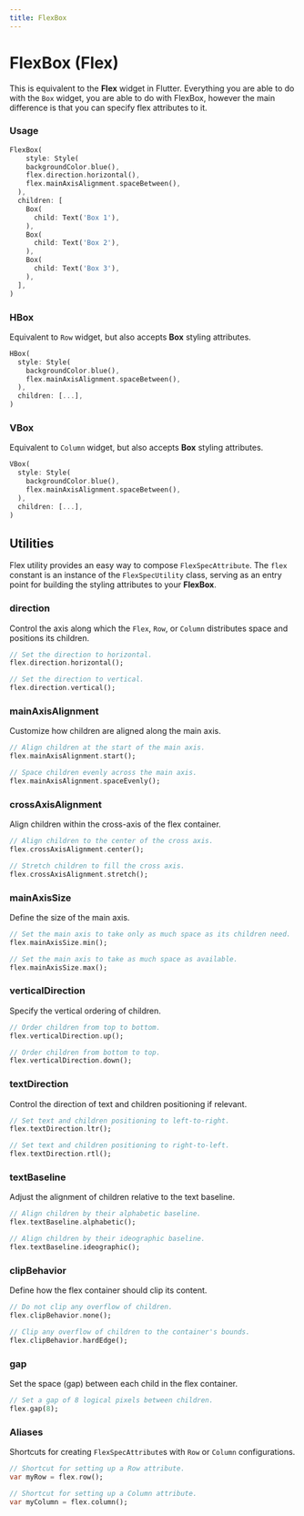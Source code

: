 ```yaml
---
title: FlexBox
---
```


# FlexBox (Flex)

This is equivalent to the **Flex** widget in Flutter. Everything you are able to do with the `Box` widget, you are able to do with FlexBox, however the main difference is that you can specify flex attributes to it.

### Usage

```dart
FlexBox(
    style: Style(
    backgroundColor.blue(),
    flex.direction.horizontal(),
    flex.mainAxisAlignment.spaceBetween(),
  ),
  children: [
    Box(
      child: Text('Box 1'),
    ),
    Box(
      child: Text('Box 2'),
    ),
    Box(
      child: Text('Box 3'),
    ),
  ],
)
```

### HBox

Equivalent to `Row` widget, but also accepts **Box** styling attributes.

```dart
HBox(
  style: Style(
    backgroundColor.blue(),
    flex.mainAxisAlignment.spaceBetween(),
  ),
  children: [...],
)
```

### VBox

Equivalent to `Column` widget, but also accepts **Box** styling attributes.

```dart
VBox(
  style: Style(
    backgroundColor.blue(),
    flex.mainAxisAlignment.spaceBetween(),
  ),
  children: [...],
)
```

## Utilities

Flex utility provides an easy way to compose `FlexSpecAttribute`. The `flex` constant is an instance of the `FlexSpecUtility` class, serving as an entry point for building the styling attributes to your **FlexBox**.

### **direction**

Control the axis along which the `Flex`, `Row`, or `Column` distributes space and positions its children.

```dart
// Set the direction to horizontal.
flex.direction.horizontal();

// Set the direction to vertical.
flex.direction.vertical();
```

### **mainAxisAlignment**

Customize how children are aligned along the main axis.

```dart
// Align children at the start of the main axis.
flex.mainAxisAlignment.start();

// Space children evenly across the main axis.
flex.mainAxisAlignment.spaceEvenly();
```

### **crossAxisAlignment**

Align children within the cross-axis of the flex container.

```dart
// Align children to the center of the cross axis.
flex.crossAxisAlignment.center();

// Stretch children to fill the cross axis.
flex.crossAxisAlignment.stretch();
```

### **mainAxisSize**

Define the size of the main axis.

```dart
// Set the main axis to take only as much space as its children need.
flex.mainAxisSize.min();

// Set the main axis to take as much space as available.
flex.mainAxisSize.max();
```

### **verticalDirection**

Specify the vertical ordering of children.

```dart
// Order children from top to bottom.
flex.verticalDirection.up();

// Order children from bottom to top.
flex.verticalDirection.down();
```

### **textDirection**

Control the direction of text and children positioning if relevant.

```dart
// Set text and children positioning to left-to-right.
flex.textDirection.ltr();

// Set text and children positioning to right-to-left.
flex.textDirection.rtl();
```

### **textBaseline**

Adjust the alignment of children relative to the text baseline.

```dart
// Align children by their alphabetic baseline.
flex.textBaseline.alphabetic();

// Align children by their ideographic baseline.
flex.textBaseline.ideographic();
```

### **clipBehavior**

Define how the flex container should clip its content.

```dart
// Do not clip any overflow of children.
flex.clipBehavior.none();

// Clip any overflow of children to the container's bounds.
flex.clipBehavior.hardEdge();
```

### **gap**

Set the space (gap) between each child in the flex container.

```dart
// Set a gap of 8 logical pixels between children.
flex.gap(8);
```

### **Aliases**

Shortcuts for creating `FlexSpecAttribute`s with `Row` or `Column` configurations.

```dart
// Shortcut for setting up a Row attribute.
var myRow = flex.row();

// Shortcut for setting up a Column attribute.
var myColumn = flex.column();
```

